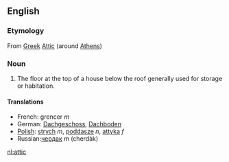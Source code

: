 ==English==
===Etymology===
From [[Greek]] [[Attic]] (around [[Athens]])
===Noun===
#The floor at the top of a house below the roof generally used for storage or habitation.
====Translations====
*French: grencer ''m''
*German: [[Dachgeschoss]], [[Dachboden]]
*[[Polish]]: [[strych]] ''m'', [[poddasze]] ''n'', [[attyka]] ''f''
*Russian:[[чердак]] ''m'' (cherdàk)

[[nl:attic]]